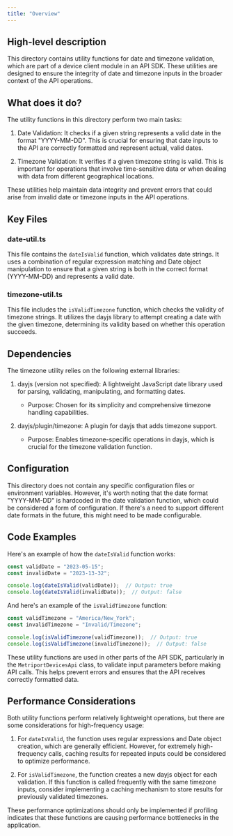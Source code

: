 ```yaml
---
title: "Overview"
---
```


## High-level description
This directory contains utility functions for date and timezone validation, which are part of a device client module in an API SDK. These utilities are designed to ensure the integrity of date and timezone inputs in the broader context of the API operations.

## What does it do?
The utility functions in this directory perform two main tasks:

1. Date Validation: It checks if a given string represents a valid date in the format "YYYY-MM-DD". This is crucial for ensuring that date inputs to the API are correctly formatted and represent actual, valid dates.

2. Timezone Validation: It verifies if a given timezone string is valid. This is important for operations that involve time-sensitive data or when dealing with data from different geographical locations.

These utilities help maintain data integrity and prevent errors that could arise from invalid date or timezone inputs in the API operations.

## Key Files

### date-util.ts
This file contains the `dateIsValid` function, which validates date strings. It uses a combination of regular expression matching and Date object manipulation to ensure that a given string is both in the correct format (YYYY-MM-DD) and represents a valid date.

### timezone-util.ts
This file includes the `isValidTimezone` function, which checks the validity of timezone strings. It utilizes the dayjs library to attempt creating a date with the given timezone, determining its validity based on whether this operation succeeds.

## Dependencies
The timezone utility relies on the following external libraries:

1. dayjs (version not specified): A lightweight JavaScript date library used for parsing, validating, manipulating, and formatting dates.
   - Purpose: Chosen for its simplicity and comprehensive timezone handling capabilities.

2. dayjs/plugin/timezone: A plugin for dayjs that adds timezone support.
   - Purpose: Enables timezone-specific operations in dayjs, which is crucial for the timezone validation function.

## Configuration
This directory does not contain any specific configuration files or environment variables. However, it's worth noting that the date format "YYYY-MM-DD" is hardcoded in the date validation function, which could be considered a form of configuration. If there's a need to support different date formats in the future, this might need to be made configurable.

## Code Examples

Here's an example of how the `dateIsValid` function works:

```typescript
const validDate = "2023-05-15";
const invalidDate = "2023-13-32";

console.log(dateIsValid(validDate));  // Output: true
console.log(dateIsValid(invalidDate));  // Output: false
```

And here's an example of the `isValidTimezone` function:

```typescript
const validTimezone = "America/New_York";
const invalidTimezone = "Invalid/Timezone";

console.log(isValidTimezone(validTimezone));  // Output: true
console.log(isValidTimezone(invalidTimezone));  // Output: false
```

These utility functions are used in other parts of the API SDK, particularly in the `MetriportDevicesApi` class, to validate input parameters before making API calls. This helps prevent errors and ensures that the API receives correctly formatted data.

## Performance Considerations

Both utility functions perform relatively lightweight operations, but there are some considerations for high-frequency usage:

1. For `dateIsValid`, the function uses regular expressions and Date object creation, which are generally efficient. However, for extremely high-frequency calls, caching results for repeated inputs could be considered to optimize performance.

2. For `isValidTimezone`, the function creates a new dayjs object for each validation. If this function is called frequently with the same timezone inputs, consider implementing a caching mechanism to store results for previously validated timezones.

These performance optimizations should only be implemented if profiling indicates that these functions are causing performance bottlenecks in the application.